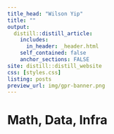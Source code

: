 ```yaml
---
title_head: "Wilson Yip"
title: ""
output:
  distill::distill_article:
    includes: 
      in_header: _header.html
    self_contained: false
    anchor_sections: FALSE
site: distill::distill_website
css: [styles.css]
listing: posts
preview_url: img/gpr-banner.png
---
```


<div class='index-title' style="">
<h1>
Math, Data, Infra
</h1>
</div>
<script src="https://d3js.org/d3.v6.js"></script>
<script src="https://cdn.jsdelivr.net/npm/mathjs@11.9.1/lib/browser/math.min.js"></script>
<div class="banner">
</div>
<script src="preview.js"></script>

